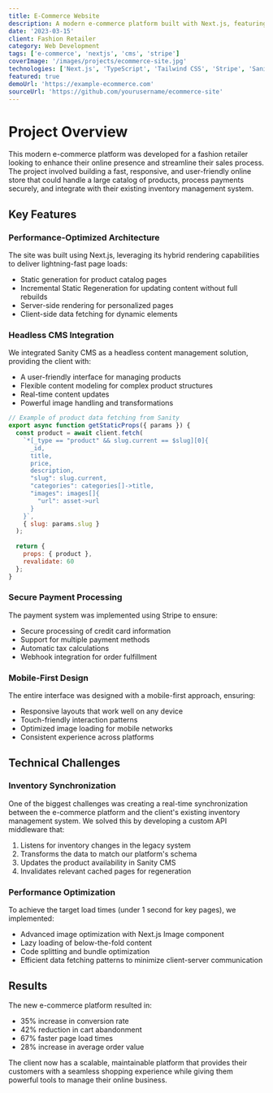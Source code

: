 ```yaml
---
title: E-Commerce Website
description: A modern e-commerce platform built with Next.js, featuring a headless CMS, payment processing, and a dynamic product catalog.
date: '2023-03-15'
client: Fashion Retailer
category: Web Development
tags: ['e-commerce', 'nextjs', 'cms', 'stripe']
coverImage: '/images/projects/ecommerce-site.jpg'
technologies: ['Next.js', 'TypeScript', 'Tailwind CSS', 'Stripe', 'Sanity CMS', 'Vercel']
featured: true
demoUrl: 'https://example-ecommerce.com'
sourceUrl: 'https://github.com/yourusername/ecommerce-site'
---
```


# Project Overview

This modern e-commerce platform was developed for a fashion retailer looking to enhance their online presence and streamline their sales process. The project involved building a fast, responsive, and user-friendly online store that could handle a large catalog of products, process payments securely, and integrate with their existing inventory management system.

## Key Features

### Performance-Optimized Architecture

The site was built using Next.js, leveraging its hybrid rendering capabilities to deliver lightning-fast page loads:

- Static generation for product catalog pages
- Incremental Static Regeneration for updating content without full rebuilds
- Server-side rendering for personalized pages
- Client-side data fetching for dynamic elements

### Headless CMS Integration

We integrated Sanity CMS as a headless content management solution, providing the client with:

- A user-friendly interface for managing products
- Flexible content modeling for complex product structures
- Real-time content updates
- Powerful image handling and transformations

```javascript
// Example of product data fetching from Sanity
export async function getStaticProps({ params }) {
  const product = await client.fetch(
    `*[_type == "product" && slug.current == $slug][0]{
      _id,
      title,
      price,
      description,
      "slug": slug.current,
      "categories": categories[]->title,
      "images": images[]{
        "url": asset->url
      }
    }`,
    { slug: params.slug }
  );
  
  return {
    props: { product },
    revalidate: 60
  };
}
```

### Secure Payment Processing

The payment system was implemented using Stripe to ensure:

- Secure processing of credit card information
- Support for multiple payment methods
- Automatic tax calculations
- Webhook integration for order fulfillment

### Mobile-First Design

The entire interface was designed with a mobile-first approach, ensuring:

- Responsive layouts that work well on any device
- Touch-friendly interaction patterns
- Optimized image loading for mobile networks
- Consistent experience across platforms

## Technical Challenges

### Inventory Synchronization

One of the biggest challenges was creating a real-time synchronization between the e-commerce platform and the client's existing inventory management system. We solved this by developing a custom API middleware that:

1. Listens for inventory changes in the legacy system
2. Transforms the data to match our platform's schema
3. Updates the product availability in Sanity CMS
4. Invalidates relevant cached pages for regeneration

### Performance Optimization

To achieve the target load times (under 1 second for key pages), we implemented:

- Advanced image optimization with Next.js Image component
- Lazy loading of below-the-fold content
- Code splitting and bundle optimization
- Efficient data fetching patterns to minimize client-server communication

## Results

The new e-commerce platform resulted in:

- 35% increase in conversion rate
- 42% reduction in cart abandonment
- 67% faster page load times
- 28% increase in average order value

The client now has a scalable, maintainable platform that provides their customers with a seamless shopping experience while giving them powerful tools to manage their online business. 